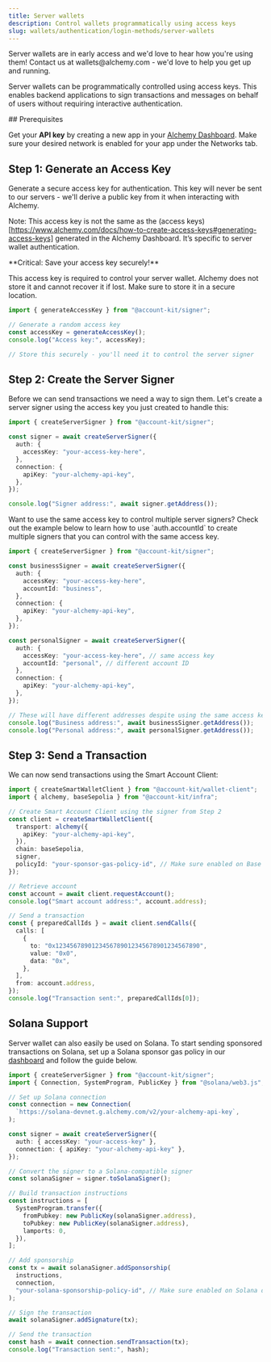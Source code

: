 ```yaml
---
title: Server wallets
description: Control wallets programmatically using access keys
slug: wallets/authentication/login-methods/server-wallets
---
```


<Tip>
  Server wallets are in early access and we'd love to hear how you're using
  them! Contact us at wallets@alchemy.com - we'd love to help you get up and
  running.
</Tip>

Server wallets can be programmatically controlled using access keys. This enables backend applications to sign transactions and messages on behalf of users without requiring interactive authentication.

<Tabs>
  <Tab title="JavaScript">
## Prerequisites

Get your **API key** by creating a new app in your [Alchemy Dashboard](https://dashboard.alchemy.com/apps). Make sure your desired network is enabled for your app under the Networks tab.

## Step 1: Generate an Access Key

Generate a secure access key for authentication. This key will never be sent to our servers - we'll derive a public key from it when interacting with Alchemy.

Note: This access key is not the same as the (access keys)[https://www.alchemy.com/docs/how-to-create-access-keys#generating-access-keys] generated in the Alchemy Dashboard. It’s specific to server wallet authentication.

<Warning>
**Critical: Save your access key securely!**

This access key is required to control your server wallet. Alchemy does not store it and cannot recover it if lost. Make sure to store it in a secure location.

</Warning>

<CodeBlocks>

```ts twoslash evm.ts
import { generateAccessKey } from "@account-kit/signer";

// Generate a random access key
const accessKey = generateAccessKey();
console.log("Access key:", accessKey);

// Store this securely - you'll need it to control the server signer
```

</CodeBlocks>

## Step 2: Create the Server Signer

Before we can send transactions we need a way to sign them. Let's create a server signer using the access key you just created to handle this:

<CodeBlocks>

```ts twoslash evm.ts
import { createServerSigner } from "@account-kit/signer";

const signer = await createServerSigner({
  auth: {
    accessKey: "your-access-key-here",
  },
  connection: {
    apiKey: "your-alchemy-api-key",
  },
});

console.log("Signer address:", await signer.getAddress());
```

</CodeBlocks>

<Tip>
  Want to use the same access key to control multiple server signers? Check out
  the example below to learn how to use `auth.accountId` to create multiple
  signers that you can control with the same access key.
</Tip>

<Accordion title="Multiple signers per access key">

```ts twoslash
import { createServerSigner } from "@account-kit/signer";

const businessSigner = await createServerSigner({
  auth: {
    accessKey: "your-access-key-here",
    accountId: "business",
  },
  connection: {
    apiKey: "your-alchemy-api-key",
  },
});

const personalSigner = await createServerSigner({
  auth: {
    accessKey: "your-access-key-here", // same access key
    accountId: "personal", // different account ID
  },
  connection: {
    apiKey: "your-alchemy-api-key",
  },
});

// These will have different addresses despite using the same access key
console.log("Business address:", await businessSigner.getAddress());
console.log("Personal address:", await personalSigner.getAddress());
```

</Accordion>

## Step 3: Send a Transaction

We can now send transactions using the Smart Account Client:

<CodeBlocks>

```ts twoslash evm.ts
import { createSmartWalletClient } from "@account-kit/wallet-client";
import { alchemy, baseSepolia } from "@account-kit/infra";

// Create Smart Account Client using the signer from Step 2
const client = createSmartWalletClient({
  transport: alchemy({
    apiKey: "your-alchemy-api-key",
  }),
  chain: baseSepolia,
  signer,
  policyId: "your-sponsor-gas-policy-id", // Make sure enabled on Base Sepolia
});

// Retrieve account
const account = await client.requestAccount();
console.log("Smart account address:", account.address);

// Send a transaction
const { preparedCallIds } = await client.sendCalls({
  calls: [
    {
      to: "0x1234567890123456789012345678901234567890",
      value: "0x0",
      data: "0x",
    },
  ],
  from: account.address,
});
console.log("Transaction sent:", preparedCallIds[0]);
```

</CodeBlocks>

## Solana Support

Server wallet can also easily be used on Solana. To start sending sponsored transactions on Solana, set up a Solana sponsor gas policy in our [dashboard](https://dashboard.alchemy.com/gas-manager) and follow the guide below.

<CodeBlocks>

```ts twoslash solana.ts
import { createServerSigner } from "@account-kit/signer";
import { Connection, SystemProgram, PublicKey } from "@solana/web3.js";

// Set up Solana connection
const connection = new Connection(
  `https://solana-devnet.g.alchemy.com/v2/your-alchemy-api-key`,
);

const signer = await createServerSigner({
  auth: { accessKey: "your-access-key" },
  connection: { apiKey: "your-alchemy-api-key" },
});

// Convert the signer to a Solana-compatible signer
const solanaSigner = signer.toSolanaSigner();

// Build transaction instructions
const instructions = [
  SystemProgram.transfer({
    fromPubkey: new PublicKey(solanaSigner.address),
    toPubkey: new PublicKey(solanaSigner.address),
    lamports: 0,
  }),
];

// Add sponsorship
const tx = await solanaSigner.addSponsorship(
  instructions,
  connection,
  "your-solana-sponsorship-policy-id", // Make sure enabled on Solana devnet
);

// Sign the transaction
await solanaSigner.addSignature(tx);

// Send the transaction
const hash = await connection.sendTransaction(tx);
console.log("Transaction sent:", hash);
```

</CodeBlocks>

  </Tab>
</Tabs>
